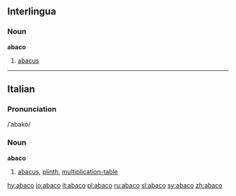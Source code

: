 ==Interlingua==
===Noun===
'''abaco'''

# [[abacus]]

----

==Italian==
===Pronunciation===
/ˈabako/
===Noun===
'''abaco''' {{m}}

# [[abacus]], [[plinth]], [[multiplication-table]]

[[hy:abaco]]
[[io:abaco]]
[[it:abaco]]
[[pl:abaco]]
[[ru:abaco]]
[[sl:abaco]]
[[sv:abaco]]
[[zh:abaco]]